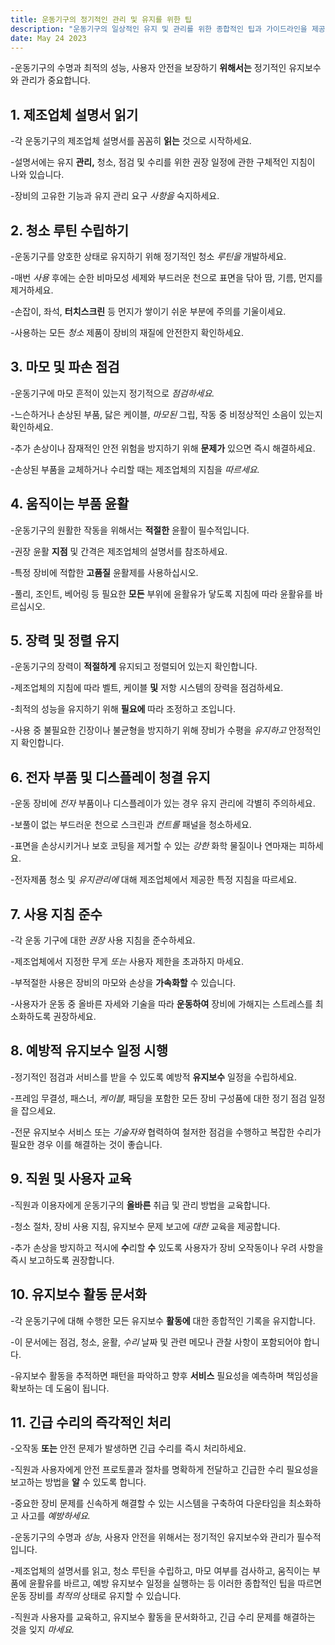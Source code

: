 ```yaml
---
title: 운동기구의 정기적인 관리 및 유지를 위한 팁
description: "운동기구의 일상적인 유지 및 관리를 위한 종합적인 팁과 가이드라인을 제공합니다."
date: May 24 2023
---
```


-운동기구의 수명과 최적의 성능, 사용자 안전을 보장하기 **위해서는** 정기적인 유지보수와 관리가 중요합니다.

## 1. 제조업체 설명서 읽기
-각 운동기구의 제조업체 설명서를 꼼꼼히 **읽는** 것으로 시작하세요. 



-설명서에는 유지 **관리,** 청소, 점검 및 수리를 위한 권장 일정에 관한 구체적인 지침이 나와 있습니다. 



-장비의 고유한 기능과 유지 관리 요구 _사항을_ 숙지하세요.

## 2. 청소 루틴 수립하기
-운동기구를 양호한 상태로 유지하기 위해 정기적인 청소 _루틴을_ 개발하세요. 



-매번 _사용_ 후에는 순한 비마모성 세제와 부드러운 천으로 표면을 닦아 땀, 기름, 먼지를 제거하세요. 



-손잡이, 좌석, **터치스크린** 등 먼지가 쌓이기 쉬운 부분에 주의를 기울이세요. 



-사용하는 모든 _청소_ 제품이 장비의 재질에 안전한지 확인하세요.

## 3. 마모 및 파손 점검
-운동기구에 마모 흔적이 있는지 정기적으로 _점검하세요._ 


-느슨하거나 손상된 부품, 닳은 케이블, _마모된_ 그립, 작동 중 비정상적인 소음이 있는지 확인하세요. 



-추가 손상이나 잠재적인 안전 위험을 방지하기 위해 **문제가** 있으면 즉시 해결하세요. 



-손상된 부품을 교체하거나 수리할 때는 제조업체의 지침을 _따르세요._

## 4. 움직이는 부품 윤활
-운동기구의 원활한 작동을 위해서는 **적절한** 윤활이 필수적입니다. 



-권장 윤활 **지점** 및 간격은 제조업체의 설명서를 참조하세요. 



-특정 장비에 적합한 **고품질** 윤활제를 사용하십시오. 



-풀리, 조인트, 베어링 등 필요한 **모든** 부위에 윤활유가 닿도록 지침에 따라 윤활유를 바르십시오.

## 5. 장력 및 정렬 유지
-운동기구의 장력이 **적절하게** 유지되고 정렬되어 있는지 확인합니다. 



-제조업체의 지침에 따라 벨트, 케이블 **및** 저항 시스템의 장력을 점검하세요. 



-최적의 성능을 유지하기 위해 **필요에** 따라 조정하고 조입니다. 



-사용 중 불필요한 긴장이나 불균형을 방지하기 위해 장비가 수평을 _유지하고_ 안정적인지 확인합니다.

## 6. 전자 부품 및 디스플레이 청결 유지
-운동 장비에 _전자_ 부품이나 디스플레이가 있는 경우 유지 관리에 각별히 주의하세요. 



-보풀이 없는 부드러운 천으로 스크린과 _컨트롤_ 패널을 청소하세요. 



-표면을 손상시키거나 보호 코팅을 제거할 수 있는 _강한_ 화학 물질이나 연마재는 피하세요. 



-전자제품 청소 및 _유지관리에_ 대해 제조업체에서 제공한 특정 지침을 따르세요.

## 7. 사용 지침 준수
-각 운동 기구에 대한 _권장_ 사용 지침을 준수하세요. 



-제조업체에서 지정한 무게 _또는_ 사용자 제한을 초과하지 마세요. 



-부적절한 사용은 장비의 마모와 손상을 **가속화할** 수 있습니다. 



-사용자가 운동 중 올바른 자세와 기술을 따라 **운동하여** 장비에 가해지는 스트레스를 최소화하도록 권장하세요.

## 8. 예방적 유지보수 일정 시행
-정기적인 점검과 서비스를 받을 수 있도록 예방적 **유지보수** 일정을 수립하세요. 



-프레임 무결성, 패스너, _케이블,_ 패딩을 포함한 모든 장비 구성품에 대한 정기 점검 일정을 잡으세요. 



-전문 유지보수 서비스 또는 _기술자와_ 협력하여 철저한 점검을 수행하고 복잡한 수리가 필요한 경우 이를 해결하는 것이 좋습니다.

## 9. 직원 및 사용자 교육
-직원과 이용자에게 운동기구의 **올바른** 취급 및 관리 방법을 교육합니다. 



-청소 절차, 장비 사용 지침, 유지보수 문제 보고에 _대한_ 교육을 제공합니다. 



-추가 손상을 방지하고 적시에 **수**리할 **수** 있도록 사용자가 장비 오작동이나 우려 사항을 즉시 보고하도록 권장합니다.

## 10. 유지보수 활동 문서화
-각 운동기구에 대해 수행한 모든 유지보수 **활동에** 대한 종합적인 기록을 유지합니다. 



-이 문서에는 점검, 청소, 윤활, _수리_ 날짜 및 관련 메모나 관찰 사항이 포함되어야 합니다. 



-유지보수 활동을 추적하면 패턴을 파악하고 향후 **서비스** 필요성을 예측하며 책임성을 확보하는 데 도움이 됩니다.

## 11. 긴급 수리의 즉각적인 처리
-오작동 **또는** 안전 문제가 발생하면 긴급 수리를 즉시 처리하세요. 



-직원과 사용자에게 안전 프로토콜과 절차를 명확하게 전달하고 긴급한 수리 필요성을 보고하는 방법을 **알** 수 있도록 합니다. 



-중요한 장비 문제를 신속하게 해결할 수 있는 시스템을 구축하여 다운타임을 최소화하고 사고를 _예방하세요._

-운동기구의 수명과 _성능,_ 사용자 안전을 위해서는 정기적인 유지보수와 관리가 필수적입니다. 



-제조업체의 설명서를 읽고, 청소 루틴을 수립하고, 마모 여부를 검사하고, 움직이는 부품에 윤활유를 바르고, 예방 유지보수 일정을 실행하는 등 이러한 종합적인 팁을 따르면 운동 장비를 _최적의_ 상태로 유지할 수 있습니다. 



-직원과 사용자를 교육하고, 유지보수 활동을 문서화하고, 긴급 수리 문제를 해결하는 것을 잊지 _마세요._ 


